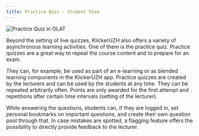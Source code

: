 ```yaml
---
title: Practice Quiz - Student View
---
```


![Practice Quiz in OLAT](/img_v3/07_practice_quiz.png)

Beyond the setting of live quizzes, KlickerUZH also offers a variety of asynchronous learning activities. One of them is the practice quiz. Practice quizzes are a great way to repeat the course content and to prepare for an exam.

They can, for example, be used as part of an e-learning or as blended learning components in the KlickerUZH app. Practice quizzes are created by the lecturers and can be used by the students at any time. They can be repeated arbitrarily often. Points are only awarded for the first attempt and repetitions after certain time intervals (setting of the lecturer).

While answering the questions, students can, if they are logged in, set personal bookmarks on important questions, and create their own question pool through that. In case mistakes are spotted, a flagging feature offers the possibility to directly provide feedback to the lecturer.
